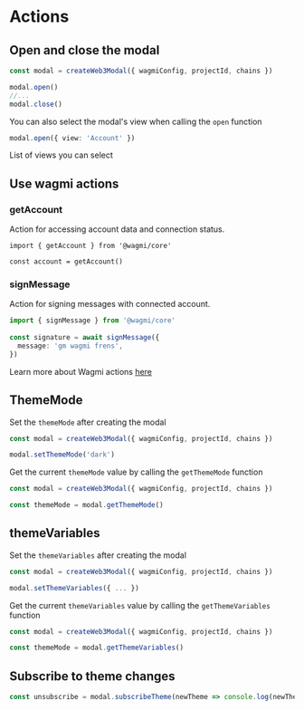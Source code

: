 
# Actions

## Open and close the modal

```ts
const modal = createWeb3Modal({ wagmiConfig, projectId, chains })

modal.open()
//...
modal.close()
```

You can also select the modal's view when calling the `open` function

```ts
modal.open({ view: 'Account' })
```

List of views you can select

<Table
  headers={['Variable', 'Description']}
  data={[
    {
      variable: { code: 'Connect' },
      description: 'Principal view of the modal - default view when disconnected',
    },
    {
      variable: { code: 'Account' },
      description: 'User profile - default view when connected',
    },
    {
      variable: { code: 'All wallets' },
      description: 'Shows the list of all available wallets',
    },
    {
      variable: { code: 'Network' },
      description: 'List of available networks - you can select and target a specific network before connecting',
    },
    {
      variable: { code: 'WhatIsANetwork' },
      description: '"What is a network" onboarding view',
    },
    {
      variable: { code: 'WhatIsAWallet' },
      description: '"What is a wallet" onboarding view',
    }
  ]}
/>

## Use wagmi actions

### getAccount

Action for accessing account data and connection status.

```tsx
import { getAccount } from '@wagmi/core'
 
const account = getAccount()
```

### signMessage

Action for signing messages with connected account.

```ts
import { signMessage } from '@wagmi/core'
 
const signature = await signMessage({
  message: 'gm wagmi frens',
})
```

Learn more about Wagmi actions [here](https://wagmi.sh/core/actions/readContract)

## ThemeMode

Set the `themeMode` after creating the modal

```ts
const modal = createWeb3Modal({ wagmiConfig, projectId, chains })

modal.setThemeMode('dark')
```

Get the current `themeMode` value by calling the `getThemeMode` function

```ts
const modal = createWeb3Modal({ wagmiConfig, projectId, chains })

const themeMode = modal.getThemeMode()
```

## themeVariables

Set the `themeVariables` after creating the modal

```ts
const modal = createWeb3Modal({ wagmiConfig, projectId, chains })

modal.setThemeVariables({ ... })
```

Get the current `themeVariables` value by calling the `getThemeVariables` function

```ts
const modal = createWeb3Modal({ wagmiConfig, projectId, chains })

const themeMode = modal.getThemeVariables()
```

## Subscribe to theme changes

```ts
const unsubscribe = modal.subscribeTheme(newTheme => console.log(newTheme))
```